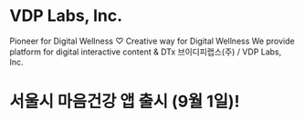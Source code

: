 # VDP Labs, Inc.
Pioneer for Digital Wellness ♡ Creative way for Digital Wellness
We provide platform for digital interactive content & DTx
브이디피랩스(주) / VDP Labs, Inc.
# 서울시 마음건강 앱 출시 (9월 1일)!
